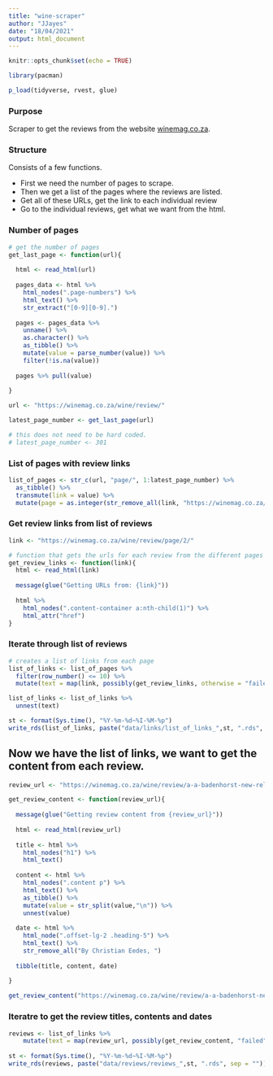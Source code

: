 ```yaml
---
title: "wine-scraper"
author: "JJayes"
date: "18/04/2021"
output: html_document
---
```


```r
knitr::opts_chunk$set(echo = TRUE)

library(pacman)

p_load(tidyverse, rvest, glue)
```


### Purpose

Scraper to get the reviews from the website [winemag.co.za](https://winemag.co.za/wine/review/).

### Structure

Consists of a few functions. 

- First we need the number of pages to scrape.
- Then we get a list of the pages where the reviews are listed.
- Get all of these URLs, get the link to each individual review
- Go to the individual reviews, get what we want from the html.

### Number of pages

```r
# get the number of pages
get_last_page <- function(url){
  
  html <- read_html(url)
  
  pages_data <- html %>% 
    html_nodes(".page-numbers") %>% 
    html_text() %>% 
    str_extract("[0-9][0-9].")
  
  pages <- pages_data %>% 
    unname() %>% 
    as.character() %>%  
    as_tibble() %>% 
    mutate(value = parse_number(value)) %>% 
    filter(!is.na(value))
  
  pages %>% pull(value)
  
}

url <- "https://winemag.co.za/wine/review/"

latest_page_number <- get_last_page(url)

# this does not need to be hard coded.
# latest_page_number <- 301

```

### List of pages with review links

```r
list_of_pages <- str_c(url, "page/", 1:latest_page_number) %>% 
  as_tibble() %>% 
  transmute(link = value) %>% 
  mutate(page = as.integer(str_remove_all(link, "https://winemag.co.za/wine/review/page/")))

```

### Get review links from list of reviews

```r
link <- "https://winemag.co.za/wine/review/page/2/"

# function that gets the urls for each review from the different pages
get_review_links <- function(link){
  html <- read_html(link)
  
  message(glue("Getting URLs from: {link}"))
  
  html %>% 
    html_nodes(".content-container a:nth-child(1)") %>% 
    html_attr("href")
}

```

### Iterate through list of reviews

```r
# creates a list of links from each page
list_of_links <- list_of_pages %>%
  filter(row_number() <= 10) %>% 
  mutate(text = map(link, possibly(get_review_links, otherwise = "failed", quiet = F)))

list_of_links <- list_of_links %>% 
  unnest(text)

st <- format(Sys.time(), "%Y-%m-%d~%I-%M-%p")
write_rds(list_of_links, paste("data/links/list_of_links_",st, ".rds", sep = ""))

```

## Now we have the list of links, we want to get the content from each review.

```r

review_url <- "https://winemag.co.za/wine/review/a-a-badenhorst-new-releases-2/"

get_review_content <- function(review_url){
  
  message(glue("Getting review content from {review_url}"))
  
  html <- read_html(review_url)
  
  title <- html %>% 
    html_nodes("h1") %>% 
    html_text()
  
  content <- html %>% 
    html_nodes(".content p") %>% 
    html_text() %>% 
    as_tibble() %>% 
    mutate(value = str_split(value,"\n")) %>% 
    unnest(value)
  
  date <- html %>% 
    html_node(".offset-lg-2 .heading-5") %>% 
    html_text() %>% 
    str_remove_all("By Christian Eedes, ")
  
  tibble(title, content, date)
  
}

get_review_content("https://winemag.co.za/wine/review/a-a-badenhorst-new-releases-2/")

```

### Iteratre to get the review titles, contents and dates

```r
reviews <- list_of_links %>% 
    mutate(text = map(review_url, possibly(get_review_content, "failed")))
           
st <- format(Sys.time(), "%Y-%m-%d~%I-%M-%p")
write_rds(reviews, paste("data/reviews/reviews_",st, ".rds", sep = ""))

```

